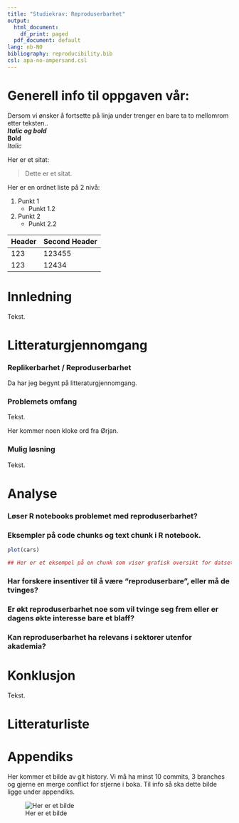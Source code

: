 ```yaml
---
title: "Studiekrav: Reproduserbarhet"
output:
  html_document:
    df_print: paged
  pdf_document: default
lang: nb-NO
bibliography: reproducibility.bib
csl: apa-no-ampersand.csl 
---
```


# Generell info til oppgaven vår:  
Dersom vi ønsker å fortsette på linja under trenger en bare ta to mellomrom etter teksten..  
_**Italic og bold**_  
**Bold**  
_Italic_

Her er et sitat:  

> Dette er et sitat.

Her er en ordnet liste på  2 nivå:  

1. Punkt 1
    + Punkt 1.2
1. Punkt 2
    + Punkt 2.2
    
Header   | Second Header
-------- |   -------------
123      |  123455
123      |  12434 

# Innledning
Tekst. 

# Litteraturgjennomgang
### Replikerbarhet / Reproduserbarhet
Da har jeg begynt på litteraturgjennomgang. 

### Problemets omfang

Tekst.

Her kommer noen kloke ord fra Ørjan.

### Mulig løsning
Tekst. 

# Analyse
### Løser R notebooks problemet med reproduserbarhet? 


### Eksempler på code chunks og text chunk i R notebook. 
```r
plot(cars)

## Her er et eksempel på en chunk som viser grafisk oversikt for datsettet cars.
```



### Har forskere insentiver til å være "reproduserbare", eller må de tvinges?


### Er økt reproduserbarhet noe som vil tvinge seg frem eller er dagens økte interesse bare et blaff?


### Kan reproduserbarhet ha relevans i sektorer utenfor akademia? 


# Konklusjon
Tekst.

# Litteraturliste
<div id="refs"></DIV>


# Appendiks
Her kommer et bilde av git history. Vi må ha minst 10 commits, 3 branches og gjerne en merge conflict for stjerne i boka. Til info så ska dette bilde ligge under appendiks. 

![Her er et bilde](Bildet.png)